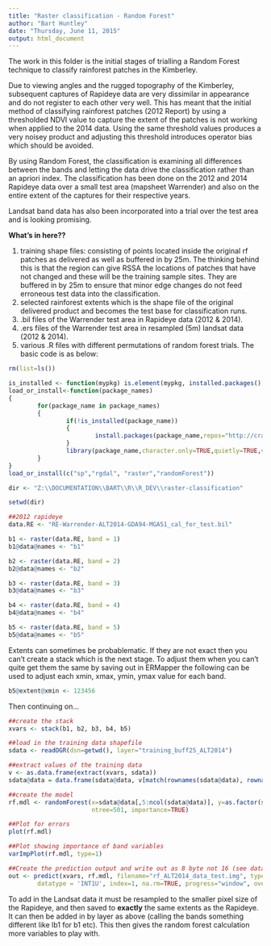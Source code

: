 ```yaml
---
title: "Raster classification - Random Forest"
author: "Bart Huntley"
date: "Thursday, June 11, 2015"
output: html_document
---
```


The work in this folder is the initial stages of trialling a Random Forest technique to classify rainforest patches in the Kimberley. 

Due to viewing angles and the rugged topography of the Kimberley, subsequent captures of Rapideye data are very dissimilar in appearance and do not register to each other very well. This has meant that the initial method of classifying rainforest patches (2012 Report) by using a thresholded NDVI value to capture the extent of the patches is not working when applied to the 2014 data. Using the same threshold values produces a very noisey product and adjusting this threshold introduces operator bias which should be avoided.

By using Random Forest, the classification is examining all differences between the bands and letting the data drive the classification rather than an apriori index. The classification has been done on the 2012 and 2014 Rapideye data over a small test area (mapsheet Warrender) and also on the entire extent of the captures for their respective years. 

Landsat band data has also been incorporated into a trial over the test area and is looking promising.

**What's in here??**

1. training shape files: consisting of points located inside the original rf patches as delivered as well as buffered in by 25m. The thinking behind this is that the region can give RSSA the locations of patches that have not changed and these will be the training sample sites. They are buffered in by 25m to ensure that minor edge changes do not feed erroneous test data into the classification.
2. selected rainforest extents which is the shape file of the original delivered product and becomes the test base for classification runs.
3. .bil files of the Warrender test area in Rapideye data (2012 & 2014).
4. .ers files of the Warrender test area in resampled (5m) landsat data (2012 & 2014).
5. various .R files with different permutations of random forest trials. The basic code is as below:

```r
rm(list=ls())

is_installed <- function(mypkg) is.element(mypkg, installed.packages()[,1])
load_or_install<-function(package_names)  
{  
        for(package_name in package_names)  
        {  
                if(!is_installed(package_name))  
                {  
                        install.packages(package_name,repos="http://cran.csiro.au/")  
                }  
                library(package_name,character.only=TRUE,quietly=TRUE,verbose=FALSE)  
        }  
}  
load_or_install(c("sp","rgdal", "raster","randomForest"))

dir <- "Z:\\DOCUMENTATION\\BART\\R\\R_DEV\\raster-classification"

setwd(dir)

##2012 rapideye
data.RE <- "RE-Warrender-ALT2014-GDA94-MGA51_cal_for_test.bil"

b1 <- raster(data.RE, band = 1)
b1@data@names <- "b1"

b2 <- raster(data.RE, band = 2)
b2@data@names <- "b2"

b3 <- raster(data.RE, band = 3)
b3@data@names <- "b3"

b4 <- raster(data.RE, band = 4)
b4@data@names <- "b4"

b5 <- raster(data.RE, band = 5)
b5@data@names <- "b5"

```


Extents can sometimes be probablematic. If they are not exact then you can't create a stack which is the next stage. To adjust them when you can't quite get them the same by saving out in ERMapper the following can be used to adjust each xmin, xmax, ymin, ymax value for each band.
```r

b5@extent@xmin <- 123456
```

Then continuing on...
```r
##create the stack
xvars <- stack(b1, b2, b3, b4, b5)

##load in the training data shapefile
sdata <- readOGR(dsn=getwd(), layer="training_buff25_ALT2014")

##extract values of the training data
v <- as.data.frame(extract(xvars, sdata))
sdata@data = data.frame(sdata@data, v[match(rownames(sdata@data), rownames(v)),])

##create the model
rf.mdl <- randomForest(x=sdata@data[,5:ncol(sdata@data)], y=as.factor(sdata@data[,"type"]),
                       ntree=501, importance=TRUE)

##Plot for errors
plot(rf.mdl)

##Plot showing importance of band variables
varImpPlot(rf.mdl, type=1)

##Create the prediction output and write out as 8 byte not 16 (see datatype arg)
out <- predict(xvars, rf.mdl, filename="rf_ALT2014_data_test.img", type="response", 
        datatype = 'INT1U', index=1, na.rm=TRUE, progress="window", overwrite=TRUE)
```

To add in the Landsat data it must be resampled to the smaller pixel size of the Rapideye, and then saved to **exactly** the same extents as the Rapideye. It can then be added in by layer as above (calling the bands something different like lb1 for b1 etc). This then gives the random forest calculation more variables to play with. 